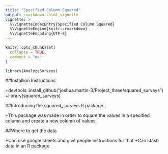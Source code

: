 ```yaml
---
title: "Specified Column Squared"
output: rmarkdown::html_vignette
vignette: >
  %\VignetteIndexEntry{Specified Column Squared}
  %\VignetteEngine{knitr::rmarkdown}
  %\VignetteEncoding{UTF-8}
---
```


```r
knitr::opts_chunk$set(
  collapse = TRUE,
  comment = "#>"
)
```

```r
library(AnalyzeSurveys)
```

##Installion Instructions

+devtools::install_github("joshua.martin-3/Project_three/squared_surveys")
+library(squared_surveys)

##Introducing the squared_surveys R package.

+This package was made in order to square the values in a specified column and create a new column of values.

##Where to get the data

+Can use google sheets and give people instructions for that
+Can stash data in an R package
